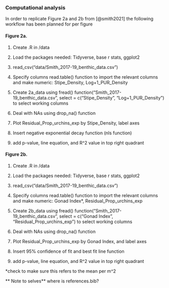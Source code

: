 ### **Computational analysis**

In order to replicate Figure 2a and 2b from [@smith2021] the following workflow has been planned for per figure

#### Figure 2a.

1.  Create .R in /data

2.  Load the packages needed: Tidyverse, base r stats, ggplot2

3.  read_csv("data/Smith_2017-19_benthic_data.csv")

4.  Specify columns read.table() function to import the relevant columns and make numeric: Stipe_Density, Log+1_PUR_Density

5.  Create 2a_data using fread() function("Smith_2017-19_benthic_data.csv", select = c("Stipe_Density", "Log+1_PUR_Density") to select working columns

6.  Deal with NAs using drop_na() function

7.  Plot Residual_Prop_urchins_exp by Stipe_Density, label axes

8.  Insert negative exponential decay function (nls function)

9.  add p-value, line equation, and R\^2 value in top right quadrant

#### Figure 2b.

1.  Create .R in /data

2.  Load the packages needed: Tidyverse, base r stats, ggplot2

3.  read_csv("data/Smith_2017-19_benthic_data.csv")

4.  Specify columns read.table() function to import the relevant columns and make numeric: Gonad Index\*, Residual_Prop_urchins_exp

5.  Create 2b_data using fread() function("Smith_2017-19_benthic_data.csv", select = c("Gonad Index", "Residual_Prop_urchins_exp") to select working columns

6.  Deal with NAs using drop_na() function

7.  Plot Residual_Prop_urchins_exp by Gonad Index, and label axes

8.  Insert 95% confidence of fit and best fit line function

9.  add p-value, line equation, and R\^2 value in top right quadrant

\*check to make sure this refers to the mean per m\^2

\*\* Note to selves\*\* where is references.bib?
